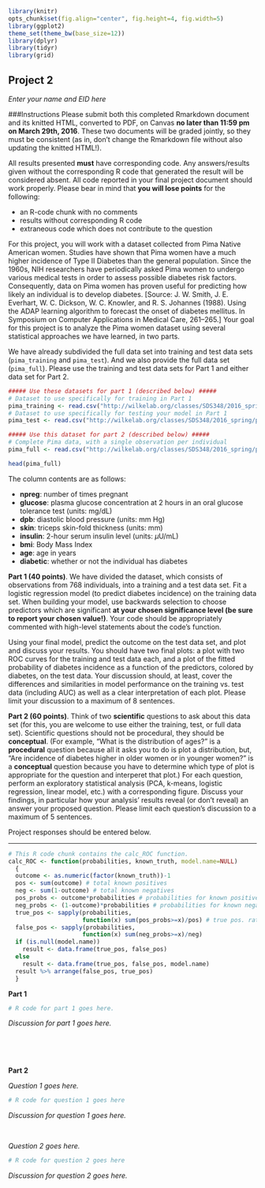 ```r
library(knitr)
opts_chunk$set(fig.align="center", fig.height=4, fig.width=5)
library(ggplot2)
theme_set(theme_bw(base_size=12))
library(dplyr)
library(tidyr)
library(grid)
```
## Project 2 
*Enter your name and EID here*

###Instructions
Please submit both this completed Rmarkdown document and its knitted HTML, converted to PDF, on Canvas **no later than 11:59 pm on March 29th, 2016**. These two documents will be graded jointly, so they must be consistent (as in, don't change the Rmarkdown file without also updating the knitted HTML!).

All results presented **must** have corresponding code. Any answers/results given without the corresponding R code that generated the result will be considered absent. All code reported in your final project document should work properly. Please bear in mind that **you will lose points** for the following:

+ an R-code chunk with no comments
+ results without corresponding R code
+ extraneous code which does not contribute to the question

For this project, you will work with a dataset collected from Pima Native American women. Studies have shown that Pima women have a much higher incidence of Type II Diabetes than the general population. Since the 1960s, NIH researchers have periodically asked Pima women to undergo various medical tests in order to assess possible diabetes risk factors. Consequently, data on Pima women has proven useful for predicting how likely an individual is to develop diabetes. [Source: J. W. Smith, J. E. Everhart, W. C. Dickson, W. C. Knowler, and R. S. Johannes (1988). Using the ADAP learning algorithm to forecast the onset of diabetes mellitus. In Symposium on Computer Applications in Medical Care, 261–265.]
Your goal for this project is to analyze the Pima women dataset using several statistical approaches we have learned, in two parts.

We have already subdivided the full data set into training and test data sets (`pima_training` and `pima_test`). And we also provide the full data set (`pima_full`). Please use the training and test data sets for Part 1 and either data set for Part 2. 


```r
##### Use these datasets for part 1 (described below) #####
# Dataset to use specifically for training in Part 1
pima_training <- read.csv("http://wilkelab.org/classes/SDS348/2016_spring/projects/project2/pima_training.csv")
# Dataset to use specifically for testing your model in Part 1
pima_test <- read.csv("http://wilkelab.org/classes/SDS348/2016_spring/projects/project2/pima_test.csv")

##### Use this dataset for part 2 (described below) #####
# Complete Pima data, with a single observation per individual
pima_full <- read.csv("http://wilkelab.org/classes/SDS348/2016_spring/projects/project2/pima.csv")

head(pima_full)
```
The column contents are as follows:

+ **npreg**: number of times pregnant
+ **glucose**: plasma glucose concentration at 2 hours in an oral glucose tolerance test (units: mg/dL)
+ **dpb**: diastolic blood pressure (units: mm Hg)
+ **skin**: triceps skin-fold thickness (units: mm)
+ **insulin**: 2-hour serum insulin level (units: $\mu$U/mL)
+ **bmi**: Body Mass Index
+ **age**: age in years
+ **diabetic**: whether or not the individual has diabetes

**Part 1 (40 points)**. We have divided the dataset, which consists of observations from 768 individuals, into a training and a test data set. Fit a logistic regression model (to predict diabetes incidence) on the training data set. When building your model, use backwards selection to choose predictors which are significant **at your chosen significance level (be sure to report your chosen value!)**. Your code should be appropriately commented with high-level statements about the code's function.

Using your final model, predict the outcome on the test data set, and plot and discuss your results. You should have two final plots: a plot with two ROC curves for the training and test data each, and a plot of the fitted probability of diabetes incidence as a function of the predictors, colored by diabetes, on the test data. Your discussion should, at least, cover the differences and similarities in model performance on the training vs. test data (including AUC) as well as a clear interpretation of each plot. Please limit your discussion to a maximum of 8 sentences.


**Part 2 (60 points)**. Think of two **scientific** questions to ask about this data set (for this, you are welcome to use either the training, test, or full data set). Scientific questions should not be procedural, they should be **conceptual**. (For example, "What is the distribution of ages?" is a **procedural** question because all it asks you to do is plot a distribution, but, "Are incidence of diabetes higher in older women or in younger women?" is a **conceptual** question because you have to determine which type of plot is appropriate for the question and interperet that plot.) For each question, perform an exploratory statistical analysis (PCA, k-means, logistic regression, linear model, etc.) with a corresponding figure. Discuss your findings, in particular how your analysis' results reveal (or don't reveal) an answer your proposed question. Please limit each question's discussion to a maximum of 5 sentences.

Project responses should be entered below.

***  

```r
# This R code chunk contains the calc_ROC function.
calc_ROC <- function(probabilities, known_truth, model.name=NULL)
  {
  outcome <- as.numeric(factor(known_truth))-1
  pos <- sum(outcome) # total known positives
  neg <- sum(1-outcome) # total known negatives
  pos_probs <- outcome*probabilities # probabilities for known positives
  neg_probs <- (1-outcome)*probabilities # probabilities for known negatives
  true_pos <- sapply(probabilities,
                     function(x) sum(pos_probs>=x)/pos) # true pos. rate
  false_pos <- sapply(probabilities,
                     function(x) sum(neg_probs>=x)/neg)
  if (is.null(model.name))
    result <- data.frame(true_pos, false_pos)
  else
    result <- data.frame(true_pos, false_pos, model.name)
  result %>% arrange(false_pos, true_pos)
  }
```


**Part 1**
```r
# R code for part 1 goes here.
```
*Discussion for part 1 goes here.*    

<br><br><br>

**Part 2**

*Question 1 goes here.*
```r
# R code for question 1 goes here
```
*Discussion for question 1 goes here.*


<br> 

*Question 2 goes here.*
```r
# R code for question 2 goes here
```
*Discussion for question 2 goes here.*


